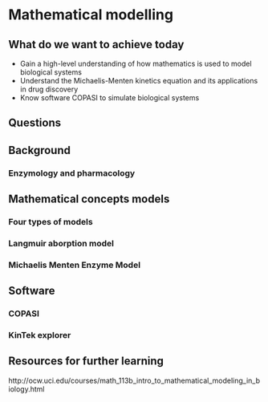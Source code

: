 # Mathematical modelling {#mathmod}

## What do we want to achieve today

* Gain a high-level understanding of how mathematics is used to model biological systems
* Understand the Michaelis-Menten kinetics equation and its applications in drug discovery
* Know software COPASI to simulate biological systems

## Questions

## Background

### Enzymology and pharmacology

## Mathematical concepts models

### Four types of models

### Langmuir aborption model

### Michaelis Menten Enzyme Model

## Software

### COPASI

### KinTek explorer

## Resources for further learning

http://ocw.uci.edu/courses/math_113b_intro_to_mathematical_modeling_in_biology.html
